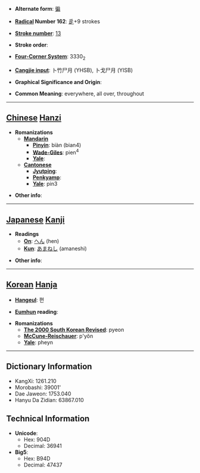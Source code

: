 * '''Alternate form''': [[徧]]

* '''[[Wiktionary:Chinese radical index| Radical]] Number 162''': [[Wiktionary:Chinese radical index 辵|辵]]+9 strokes

* '''[[Wiktionary:Chinese total strokes index|Stroke number]]''': [[Wiktionary:Chinese total strokes index 13|13]]

* '''Stroke order''': 

* '''[[Wiktionary:Chinese four corner index|Four-Corner System]]''': 3330<sub>2</sub>

* '''[[Wiktionary:Chinese Cangjie index|Cangjie input]]''': 卜竹尸月 (YHSB), 卜戈尸月 (YISB)

* '''Graphical Significance and Origin''': 

* '''Common Meaning''': everywhere, all over, throughout

----

== [[Chinese]] [[Hanzi]] ==

* '''Romanizations'''
** '''[[Mandarin]]'''
*** '''[[Pinyin]]''': biàn (bian4)
*** '''[[Wade-Giles]]''': pien<sup>4</sup>
*** '''[[Yale]]''': 
** '''[[Cantonese]]'''
*** '''[[Jyutping]]''':
*** '''[[Penkyamp]]''': 
*** '''[[Yale]]''': pin3

* '''Other info''': 

----

== [[Japanese]] [[Kanji]] ==

* '''Readings'''
** '''[[On]]''': [[へん]] (hen)
** '''[[Kun]]''': [[あまねし]] (amaneshi)

* '''Other info''':  

----

== [[Korean]] [[Hanja]] ==

* '''[[Hangeul]]''': 편

* '''[[Eumhun]] reading''': 

* '''Romanizations'''
** '''[[The 2000 South Korean Revised Romanization|The 2000 South Korean Revised]]''': pyeon
** '''[[McCune-Reischauer]]''': p'yŏn
** '''[[Yale]]''': pheyn

----

== Dictionary Information ==

* KangXi: 1261.210
* Morobashi: 39001'
* Dae Jaweon: 1753.040
* Hanyu Da Zidian: 63867.010

== Technical Information ==

* '''Unicode''':
** Hex: 904D
** Decimal: 36941
* '''Big5''':
** Hex: B94D
** Decimal: 47437